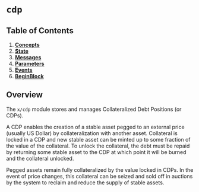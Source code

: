 



# `cdp`

## Table of Contents

1. **[Concepts](01_concepts.md)**
2. **[State](02_state.md)**
3. **[Messages](03_messages.md)**
4. **[Parameters](04_params.md)**
5. **[Events](05_events.md)**
6. **[BeginBlock](06_begin_block.md)**

## Overview

The `x/cdp` module stores and manages Collateralized Debt Positions (or CDPs).

A CDP enables the creation of a stable asset pegged to an external price (usually US Dollar) by collateralization with another asset. Collateral is locked in a CDP and new stable asset can be minted up to some fraction of the value of the collateral. To unlock the collateral, the debt must be repaid by returning some stable asset to the CDP at which point it will be burned and the collateral unlocked.

Pegged assets remain fully collateralized by the value locked in CDPs. In the event of price changes, this collateral can be seized and sold off in auctions by the system to reclaim and reduce the supply of stable assets.

